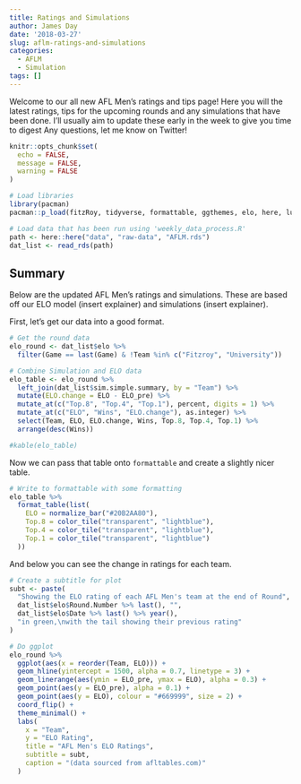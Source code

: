 ```yaml
---
title: Ratings and Simulations
author: James Day
date: '2018-03-27'
slug: aflm-ratings-and-simulations
categories:
  - AFLM
  - Simulation
tags: []
---
```


Welcome to our all new AFL Men's ratings and tips page! Here you will the latest ratings, tips for the upcoming rounds and any simulations that have been done. I'll usually aim to update these early in the week to give you time to digest Any questions, let me know on Twitter! 


```r
knitr::opts_chunk$set(
  echo = FALSE,
  message = FALSE,
  warning = FALSE
)
```

```r
# Load libraries
library(pacman)
pacman::p_load(fitzRoy, tidyverse, formattable, ggthemes, elo, here, lubridate)

# Load data that has been run using 'weekly_data_process.R'
path <- here::here("data", "raw-data", "AFLM.rds")
dat_list <- read_rds(path)
```

## Summary
Below are the updated AFL Men's ratings and simulations. These are based off our ELO model (insert explainer) and simulations (insert explainer). 

First, let's get our data into a good format. 

```r
# Get the round data
elo_round <- dat_list$elo %>%
  filter(Game == last(Game) & !Team %in% c("Fitzroy", "University"))

# Combine Simulation and ELO data
elo_table <- elo_round %>%
  left_join(dat_list$sim.simple.summary, by = "Team") %>%
  mutate(ELO.change = ELO - ELO_pre) %>%
  mutate_at(c("Top.8", "Top.4", "Top.1"), percent, digits = 1) %>%
  mutate_at(c("ELO", "Wins", "ELO.change"), as.integer) %>%
  select(Team, ELO, ELO.change, Wins, Top.8, Top.4, Top.1) %>%
  arrange(desc(Wins))

#kable(elo_table)
```

Now we can pass that table onto `formattable` and create a slightly nicer table. 
```r
# Write to formattable with some formatting
elo_table %>%
  format_table(list(
    ELO = normalize_bar("#20B2AA80"),
    Top.8 = color_tile("transparent", "lightblue"),
    Top.4 = color_tile("transparent", "lightblue"),
    Top.1 = color_tile("transparent", "lightblue")
  ))
```

And below you can see the change in ratings for each team. 

```r
# Create a subtitle for plot
subt <- paste(
  "Showing the ELO rating of each AFL Men's team at the end of Round",
  dat_list$elo$Round.Number %>% last(), "",
  dat_list$elo$Date %>% last() %>% year(),
  "in green,\nwith the tail showing their previous rating"
)

# Do ggplot
elo_round %>%
  ggplot(aes(x = reorder(Team, ELO))) +
  geom_hline(yintercept = 1500, alpha = 0.7, linetype = 3) +
  geom_linerange(aes(ymin = ELO_pre, ymax = ELO), alpha = 0.3) +
  geom_point(aes(y = ELO_pre), alpha = 0.1) +
  geom_point(aes(y = ELO), colour = "#669999", size = 2) +
  coord_flip() +
  theme_minimal() +
  labs(
    x = "Team",
    y = "ELO Rating",
    title = "AFL Men's ELO Ratings",
    subtitle = subt,
    caption = "(data sourced from afltables.com)"
  )
```

